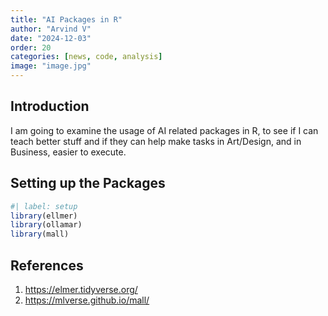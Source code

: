 ```yaml
---
title: "AI Packages in R"
author: "Arvind V"
date: "2024-12-03"
order: 20
categories: [news, code, analysis]
image: "image.jpg"
---
```


## Introduction

I am going to examine the usage of AI related packages in R, to see if I
can teach better stuff and if they can help make tasks in Art/Design,
and in Business, easier to execute.

## Setting up the Packages

```r
#| label: setup
library(ellmer)
library(ollamar)
library(mall)
```

## References

1.  <https://elmer.tidyverse.org/>
2.  <https://mlverse.github.io/mall/>
